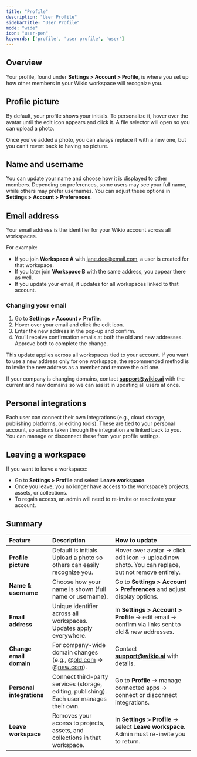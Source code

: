 ```yaml
---
title: "Profile"
description: "User Profile"
sidebarTitle: "User Profile"
mode: "wide"
icon: "user-pen"
keywords: ['profile', 'user profile', 'user']
---
```


## Overview

Your profile, found under **Settings \> Account \> Profile**, is where you set up how other members in your Wikio workspace will recognize you.

## Profile picture

By default, your profile shows your initials. To personalize it, hover over the avatar until the edit icon appears and click it. A file selector will open so you can upload a photo.

Once you’ve added a photo, you can always replace it with a new one, but you can’t revert back to having no picture.

## Name and username

You can update your name and choose how it is displayed to other members. Depending on preferences, some users may see your full name, while others may prefer usernames. You can adjust these options in **Settings \> Account \> Preferences**.

## Email address

Your email address is the identifier for your Wikio account across all workspaces.

For example:

- If you join **Workspace A** with [jane.doe@email.com](mailto:jane.doe@email.com), a user is created for that workspace.
- If you later join **Workspace B** with the same address, you appear there as well.
- If you update your email, it updates for all workspaces linked to that account.

### Changing your email

1. Go to **Settings \> Account \> Profile**.
2. Hover over your email and click the edit icon.
3. Enter the new address in the pop-up and confirm.
4. You’ll receive confirmation emails at both the old and new addresses. Approve both to complete the change.

This update applies across all workspaces tied to your account. If you want to use a new address only for one workspace, the recommended method is to invite the new address as a member and remove the old one.

If your company is changing domains, contact [**support@wikio.ai**](mailto:support@wikio.ai) with the current and new domains so we can assist in updating all users at once.

## Personal integrations

Each user can connect their own integrations (e.g., cloud storage, publishing platforms, or editing tools). These are tied to your personal account, so actions taken through the integration are linked back to you. You can manage or disconnect these from your profile settings.

## Leaving a workspace

If you want to leave a workspace:

- Go to **Settings \> Profile** and select **Leave workspace**.
- Once you leave, you no longer have access to the workspace’s projects, assets, or collections.
- To regain access, an admin will need to re-invite or reactivate your account.

## Summary

| Feature                   | Description                                                                                      | How to update                                                                                       |
| :------------------------ | :----------------------------------------------------------------------------------------------- | :-------------------------------------------------------------------------------------------------- |
| **Profile picture**       | Default is initials. Upload a photo so others can easily recognize you.                          | Hover over avatar → click edit icon → upload new photo. You can replace, but not remove entirely.   |
| **Name & username**       | Choose how your name is shown (full name or username).                                           | Go to **Settings \> Account \> Preferences** and adjust display options.                            |
| **Email address**         | Unique identifier across all workspaces. Updates apply everywhere.                               | In **Settings \> Account \> Profile** → edit email → confirm via links sent to old & new addresses. |
| **Change email domain**   | For company-wide domain changes (e.g., @[old.com](http://old.com) → @[new.com](http://new.com)). | Contact [**support@wikio.ai**](mailto:support@wikio.ai) with details.                               |
| **Personal integrations** | Connect third-party services (storage, editing, publishing). Each user manages their own.        | Go to **Profile** → manage connected apps → connect or disconnect integrations.                     |
| **Leave workspace**       | Removes your access to projects, assets, and collections in that workspace.                      | In **Settings \> Profile** → select **Leave workspace**. Admin must re-invite you to return.        |